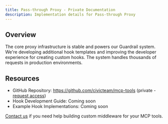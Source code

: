 ```yaml
---
title: Pass-through Proxy - Private Documentation
description: Implementation details for Pass-through Proxy
---
```


## Overview

The core proxy infrastructure is stable and powers our Guardrail system. We're developing additional hook templates and improving the developer experience for creating custom hooks. The system handles thousands of requests in production environments.

## Resources

- GitHub Repository: https://github.com/civicteam/mcp-tools (private - [request access](https://civickey.typeform.com/to/uVH7CWJ5))
- Hook Development Guide: Coming soon
- Example Hook Implementations: Coming soon

[Contact us](https://civickey.typeform.com/to/uVH7CWJ5) if you need help building custom middleware for your MCP tools.